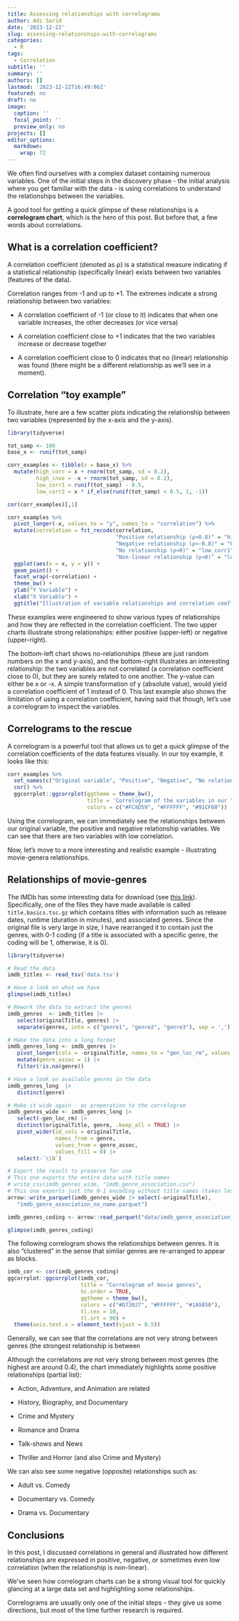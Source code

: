 ```yaml
---
title: Assessing relationships with correlograms
author: Adi Sarid
date: '2023-12-22'
slug: assessing-relationships-with-correlograms
categories:
  - R
tags:
  - Correlation
subtitle: ''
summary: ''
authors: []
lastmod: '2023-12-22T16:49:06Z'
featured: no
draft: no
image:
  caption: ''
  focal_point: ''
  preview_only: no
projects: []
editor_options: 
  markdown: 
    wrap: 72
---
```


We often find ourselves with a complex dataset containing numerous
variables. One of the initial steps in the discovery phase - the initial
analysis where you get familiar with the data - is using correlations to
understand the relationships between the variables.

A good tool for getting a quick glimpse of these relationships is a
**correlogram chart**, which is the hero of this post. But before that,
a few words about correlations.

## What is a correlation coefficient?

A correlation coefficient (denoted as ⍴) is a statistical measure
indicating if a statistical relationship (specifically linear) exists
between two variables (features of the data).

Correlation ranges from -1 and up to +1. The extremes indicate a strong
relationship between two variables:

-   A correlation coefficient of -1 (or close to it) indicates that when
    one variable increases, the other decreases (or vice versa)

-   A correlation coefficient close to +1 indicates that the two
    variables increase or decrease together

-   A correlation coefficient close to 0 indicates that no (linear)
    relationship was found (there might be a different relationship as
    we'll see in a moment).

## Correlation "toy example"

To illustrate, here are a few scatter plots indicating the relationship
between two variables (represented by the x-axis and the y-axis).

```r

library(tidyverse)

tot_samp <- 100
base_x <- runif(tot_samp)

corr_examples <- tibble(x = base_x) %>% 
  mutate(high_corr = x + rnorm(tot_samp, sd = 0.2),
         high_inve = -x + rnorm(tot_samp, sd = 0.2),
         low_corr1 = runif(tot_samp) - 0.5,
         low_corr2 = x * if_else(runif(tot_samp) < 0.5, 1, -1))

cor(corr_examples)[,1]

corr_examples %>% 
  pivot_longer(-x, values_to = "y", names_to = "correlation") %>% 
  mutate(correlation = fct_recode(correlation,
                                  "Positive relationship (⍴≈0.8)" = "high_corr",
                                  "Negative relationship (⍴≈-0.8)" = "high_inve",
                                  "No relationship (⍴≈0)" = "low_corr1",
                                  "Non-linear relationship (⍴≈0)" = "low_corr2")) %>% 
  ggplot(aes(x = x, y = y)) + 
  geom_point() + 
  facet_wrap(~correlation) + 
  theme_bw() + 
  ylab("Y Variable") + 
  xlab("X Variable") + 
  ggtitle("Illustration of variable relationships and correlation coefficient")
```

These examples were engineered to show various types of relationships
and how they are reflected in the correlation coefficient. The two upper
charts illustrate strong relationships: either positive (upper-left) or
negative (upper-right).

The bottom-left chart shows no-relationships (these are just random
numbers on the x and y-axis), and the bottom-right illustrates an
interesting relationship: the two variables are not correlated (a
correlation coefficient close to 0), but they are surely related to one
another. The y-value can either be x or -x. A simple transformation of y
(absolute value), would yield a correlation coefficient of 1 instead of
0. This last example also shows the limitation of using a correlation
coefficient, having said that though, let's use a correlogram to inspect
the variables.

## Correlograms to the rescue

A correlogram is a powerful tool that allows us to get a quick glimpse
of the correlation coefficients of the data features visually. In our
toy example, it looks like this:

```r
corr_examples %>% 
  set_names(c("Original variable", "Positive", "Negative", "No relationship", "Non-linear")) %>% 
  cor() %>% 
  ggcorrplot::ggcorrplot(ggtheme = theme_bw(), 
                         title = 'Correlogram of the variables in our "toy example"', 
                         colors = c("#FC8D59", "#FFFFFF", "#91CF60"))
```

Using the correlogram, we can immediately see the relationships between
our original variable, the positive and negative relationship variables.
We can see that there are two variables with low correlation.

Now, let's move to a more interesting and realistic example -
illustrating movie-genera relationships.

## Relationships of movie-genres

The IMDb has some interesting data for download (see [this
link](https://datasets.imdbws.com/)). Specifically, one of the files
they have made available is called `title.basics.tsc.gz` which contains
titles with information such as release dates, runtime (duration in
minutes), and associated genres. Since the original file is very large
in size, I have rearranged it to contain just the genres, with 0-1
coding (if a title is associated with a specific genre, the coding will
be 1, otherwise, it is 0).

```r
library(tidyverse)

# Read the data
imdb_titles <- read_tsv('data.tsv')

# Have a look on what we have
glimpse(imdb_titles)

# Rework the data to extract the genres
imdb_genres  <- imdb_titles |>
   select(originalTitle, genres) |>
   separate(genres, into = c("genre1", "genre2", "genre3"), sep = ',')

# Make the data into a long format
imdb_genres_long <- imdb_genres |>
   pivot_longer(cols = -originalTitle, names_to = "gen_loc_rm", values_to = "genre") |>
   mutate(genre_assoc = 1) |>
   filter(!is.na(genre))

# Have a look on available genres in the data
imdb_genres_long  |>
   distinct(genre)

# Make it wide again - as preperation to the correlogram
imdb_genres_wide <- imdb_genres_long |>
   select(-gen_loc_rm) |>
   distinct(originalTitle, genre, .keep_all = TRUE) |>
   pivot_wider(id_cols = originalTitle, 
               names_from = genre, 
               values_from = genre_assoc, 
               values_fill = 0) |>
   select(-`\\N`)

# Export the result to preserve for use
# This one exports the entire data with title names
# write_csv(imdb_genres_wide, "imdb_genre_association.csv")
# This one exports just the 0-1 encoding without title names (takes less space)
arrow::write_parquet(imdb_genres_wide |> select(-originalTitle), 
   "imdb_genre_association_no_name.parquet")

```

```r
imdb_genres_coding <- arrow::read_parquet("data/imdb_genre_association_no_name.parquet")

glimpse(imdb_genres_coding)
```

The following correlogram shows the relationships between genres. It is
also "clustered" in the sense that similar genres are re-arranged to
appear as blocks.

```r
imdb_cor <- cor(imdb_genres_coding)
ggcorrplot::ggcorrplot(imdb_cor,
                       title = "Correlogram of movie genres",
                       hc.order = TRUE,
                       ggtheme = theme_bw(),
                       colors = c("#D73027", "#FFFFFF", "#1A9850"),
                       tl.cex = 10, 
                       tl.srt = 90) + 
  theme(axis.text.x = element_text(vjust = 0.5))
```

Generally, we can see that the correlations are not very strong between
genres (the strongest relationship is between

Although the correlations are not very strong between most genres (the
highest are around 0.4), the chart immediately highlights some positive
relationships (partial list):

-   Action, Adventure, and Animation are related

-   History, Biography, and Documentary

-   Crime and Mystery

-   Romance and Drama

-   Talk-shows and News

-   Thriller and Horror (and also Crime and Mystery)

We can also see some negative (opposite) relationships such as:

-   Adult vs. Comedy

-   Documentary vs. Comedy

-   Drama vs. Documentary

## Conclusions

In this post, I discussed correlations in general and illustrated how
different relationships are expressed in positive, negative, or
sometimes even low correlation (when the relationship is non-linear).

We've seen how correlogram charts can be a strong visual tool for
quickly glancing at a large data set and highlighting some
relationships.

Correlograms are usually only one of the initial steps - they give us
some directions, but most of the time further research is required.
